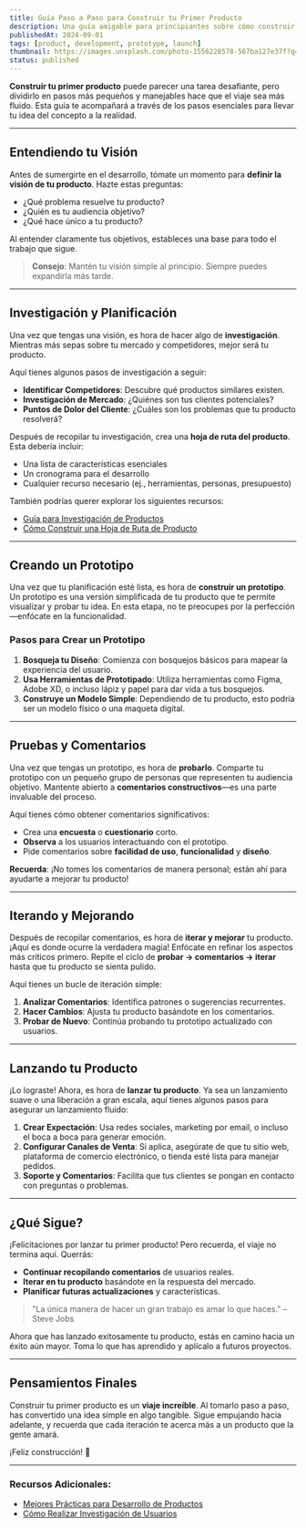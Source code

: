 ```yaml
---
title: Guía Paso a Paso para Construir tu Primer Producto
description: Una guía amigable para principiantes sobre cómo construir tu primer producto, cubriendo pasos clave desde el concepto hasta el lanzamiento. Aprende a definir tu visión, realizar investigación, crear prototipos y recopilar comentarios.
publishedAt: 2024-09-01
tags: [product, development, prototype, launch]
thumbnail: https://images.unsplash.com/photo-1556228578-567ba127e37f?q=80&w=2351&auto=format&fit=crop&ixlib=rb-4.0.3&ixid=M3wxMjA3fDB8MHxwaG90by1wYWdlfHx8fGVufDB8fHx8fA%3D%3D
status: published
---
```


**Construir tu primer producto** puede parecer una tarea desafiante, pero dividirlo en pasos más pequeños y manejables hace que el viaje sea más fluido. Esta guía te acompañará a través de los pasos esenciales para llevar tu idea del concepto a la realidad.

---

## Entendiendo tu Visión

Antes de sumergirte en el desarrollo, tómate un momento para **definir la visión de tu producto**. Hazte estas preguntas:

- ¿Qué problema resuelve tu producto?
- ¿Quién es tu audiencia objetivo?
- ¿Qué hace único a tu producto?

Al entender claramente tus objetivos, estableces una base para todo el trabajo que sigue.

> **Consejo**: Mantén tu visión simple al principio. Siempre puedes expandirla más tarde.

---

## Investigación y Planificación

Una vez que tengas una visión, es hora de hacer algo de **investigación**. Mientras más sepas sobre tu mercado y competidores, mejor será tu producto.

Aquí tienes algunos pasos de investigación a seguir:

- **Identificar Competidores**: Descubre qué productos similares existen.
- **Investigación de Mercado**: ¿Quiénes son tus clientes potenciales?
- **Puntos de Dolor del Cliente**: ¿Cuáles son los problemas que tu producto resolverá?

Después de recopilar tu investigación, crea una **hoja de ruta del producto**. Esta debería incluir:

- Una lista de características esenciales
- Un cronograma para el desarrollo
- Cualquier recurso necesario (ej., herramientas, personas, presupuesto)

También podrías querer explorar los siguientes recursos:

- [Guía para Investigación de Productos](https://example.com/product-research)
- [Cómo Construir una Hoja de Ruta de Producto](https://example.com/roadmap)

---

## Creando un Prototipo

Una vez que tu planificación esté lista, es hora de **construir un prototipo**. Un prototipo es una versión simplificada de tu producto que te permite visualizar y probar tu idea. En esta etapa, no te preocupes por la perfección—enfócate en la funcionalidad.

### Pasos para Crear un Prototipo

1. **Bosqueja tu Diseño**: Comienza con bosquejos básicos para mapear la experiencia del usuario.
2. **Usa Herramientas de Prototipado**: Utiliza herramientas como Figma, Adobe XD, o incluso lápiz y papel para dar vida a tus bosquejos.
3. **Construye un Modelo Simple**: Dependiendo de tu producto, esto podría ser un modelo físico o una maqueta digital.

---

## Pruebas y Comentarios

Una vez que tengas un prototipo, es hora de **probarlo**. Comparte tu prototipo con un pequeño grupo de personas que representen tu audiencia objetivo. Mantente abierto a **comentarios constructivos**—es una parte invaluable del proceso.

Aquí tienes cómo obtener comentarios significativos:

- Crea una **encuesta** o **cuestionario** corto.
- **Observa** a los usuarios interactuando con el prototipo.
- Pide comentarios sobre **facilidad de uso**, **funcionalidad** y **diseño**.

**Recuerda**: ¡No tomes los comentarios de manera personal; están ahí para ayudarte a mejorar tu producto!

---

## Iterando y Mejorando

Después de recopilar comentarios, es hora de **iterar y mejorar** tu producto. ¡Aquí es donde ocurre la verdadera magia! Enfócate en refinar los aspectos más críticos primero. Repite el ciclo de **probar → comentarios → iterar** hasta que tu producto se sienta pulido.

Aquí tienes un bucle de iteración simple:

1. **Analizar Comentarios**: Identifica patrones o sugerencias recurrentes.
2. **Hacer Cambios**: Ajusta tu producto basándote en los comentarios.
3. **Probar de Nuevo**: Continúa probando tu prototipo actualizado con usuarios.

---

## Lanzando tu Producto

¡Lo lograste! Ahora, es hora de **lanzar tu producto**. Ya sea un lanzamiento suave o una liberación a gran escala, aquí tienes algunos pasos para asegurar un lanzamiento fluido:

1. **Crear Expectación**: Usa redes sociales, marketing por email, o incluso el boca a boca para generar emoción.
2. **Configurar Canales de Venta**: Si aplica, asegúrate de que tu sitio web, plataforma de comercio electrónico, o tienda esté lista para manejar pedidos.
3. **Soporte y Comentarios**: Facilita que tus clientes se pongan en contacto con preguntas o problemas.

---

## ¿Qué Sigue?

¡Felicitaciones por lanzar tu primer producto! Pero recuerda, el viaje no termina aquí. Querrás:

- **Continuar recopilando comentarios** de usuarios reales.
- **Iterar en tu producto** basándote en la respuesta del mercado.
- **Planificar futuras actualizaciones** y características.

> "La única manera de hacer un gran trabajo es amar lo que haces." – Steve Jobs

Ahora que has lanzado exitosamente tu producto, estás en camino hacia un éxito aún mayor. Toma lo que has aprendido y aplícalo a futuros proyectos.

---

## Pensamientos Finales

Construir tu primer producto es un **viaje increíble**. Al tomarlo paso a paso, has convertido una idea simple en algo tangible. Sigue empujando hacia adelante, y recuerda que cada iteración te acerca más a un producto que la gente amará.

¡Feliz construcción! 🎉

---

### Recursos Adicionales:

- [Mejores Prácticas para Desarrollo de Productos](https://example.com/product-development)
- [Cómo Realizar Investigación de Usuarios](https://example.com/user-research)
